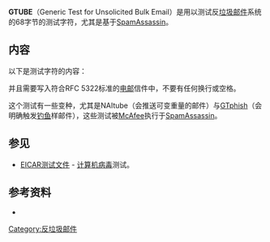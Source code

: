 {{NoteTA|G1=IT}}
'''GTUBE'''（Generic Test for Unsolicited Bulk Email）是用以测试反[[垃圾邮件|垃圾邮件]]系统的68字节的测试字符，尤其是基于[[SpamAssassin|SpamAssassin]]。<!-- In SpamAssassin, it carries an antispam score of 1000 by default, which would be sufficient to trigger any installation. -->

== 内容 ==

以下是测试字符的内容：

{{lang|en|
 <nowiki>XJS*C4JDBQADN1.NSBN3*2IDNEN*GTUBE-STANDARD-ANTI-UBE-TEST-EMAIL*C.34X</nowiki>}}

并且需要写入符合RFC 5322标准的[[电邮|电邮]]信件中，不要有任何换行或空格。

这个测试有一些变种，尤其是NAItube（会推送可变重量的邮件）与[https://mysupport.mcafee.com/Eservice/Article.aspx?id=KB57059 GTphish]{{Wayback|url=https://mysupport.mcafee.com/Eservice/Article.aspx?id=KB57059 |date=20191016221446 }}（会明确触发[[钓鱼式攻击|钓鱼]]样邮件），这些测试被[[McAfee|McAfee]]执行于[[SpamAssassin|SpamAssassin]]。

== 参见 ==

* [[EICAR测试文件|EICAR测试文件]] - [[计算机病毒|计算机病毒]]测试。

==参考资料==

* {{official|http://spamassassin.apache.org/gtube/}}

{{malware-stub}}
<!--{{Standard test item}}-->

{{标准测试项目}}

[[Category:反垃圾邮件|Category:反垃圾邮件]]
